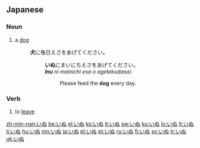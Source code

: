 ==Japanese==
===Noun===
{{ja-noun|h|rom=inu}}
# {{ja-def|犬}} a [[dog]]
#: '''犬'''に毎日えさをあげてください。
#:: '''いぬ'''にまいにちえさをあげてください。
#:: '''''Inu''' ni mainichi esa o agetekudasai.''
#::: Please feed the '''dog''' every day.

===Verb===
{{ja-verb|h|type=1|rom=inu}}

# {{ja-def|去ぬ}} to [[leave]]

[[zh-min-nan:いぬ]]
[[be:いぬ]]
[[el:いぬ]]
[[ko:いぬ]]
[[it:いぬ]]
[[sw:いぬ]]
[[ku:いぬ]]
[[lo:いぬ]]
[[lt:いぬ]]
[[li:いぬ]]
[[hu:いぬ]]
[[mn:いぬ]]
[[ja:いぬ]]
[[pl:いぬ]]
[[pt:いぬ]]
[[ru:いぬ]]
[[fi:いぬ]]
[[sv:いぬ]]
[[tr:いぬ]]
[[uk:いぬ]]